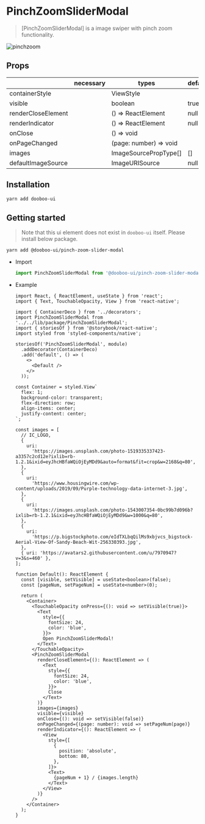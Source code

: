 
<Meta title="Packages|PinchZoomSliderModal" />

# PinchZoomSliderModal

> [PinchZoomSliderModal] is a image swiper with pinch zoom functionality.

![pinchzoom](https://user-images.githubusercontent.com/27461460/73713538-22345700-4751-11ea-9a8c-aaca24d0b360.gif)

## Props

|                    | necessary | types                  | default |
| ------------------ | --------- | ---------------------- | ------- |
| containerStyle     |           | ViewStyle              |         |
| visible            |           | boolean                | true    |
| renderCloseElement |           | () => ReactElement     | null    |
| renderIndicator    |           | () => ReactElement     | null    |
| onClose            |           | () => void             |         |
| onPageChanged      |           | (page: number) => void |         |
| images             |           | ImageSourcePropType[]  | []      |
| defaultImageSource |           | ImageURISource         | null    |

## Installation

```sh
yarn add dooboo-ui
```

## Getting started

> Note that this ui element does not exist in `dooboo-ui` itself. Please install below package.

```sh
yarn add @dooboo-ui/pinch-zoom-slider-modal
```

- Import

  ```ts
  import PinchZoomSliderModal from '@dooboo-ui/pinch-zoom-slider-modal';
  ```

- Example

  ```tsx
  import React, { ReactElement, useState } from 'react';
  import { Text, TouchableOpacity, View } from 'react-native';

  import { ContainerDeco } from '../decorators';
  import PinchZoomSliderModal from '../../lib/package/PinchZoomSliderModal';
  import { storiesOf } from '@storybook/react-native';
  import styled from 'styled-components/native';

  storiesOf('PinchZoomSliderModal', module)
    .addDecorator(ContainerDeco)
    .add('default', () => (
      <>
        <Default />
      </>
    ));

  const Container = styled.View`
    flex: 1;
    background-color: transparent;
    flex-direction: row;
    align-items: center;
    justify-content: center;
  `;

  const images = [
    // IC_LOGO,
    {
      uri:
        'https://images.unsplash.com/photo-1519335337423-a3357c2cd12e?ixlib=rb-1.2.1&ixid=eyJhcHBfaWQiOjEyMDd9&auto=format&fit=crop&w=2168&q=80',
    },
    {
      uri:
        'https://www.housingwire.com/wp-content/uploads/2019/09/Purple-technology-data-internet-3.jpg',
    },
    {
      uri:
        'https://images.unsplash.com/photo-1543007354-0bc99b7d096b?ixlib=rb-1.2.1&ixid=eyJhcHBfaWQiOjEyMDd9&w=1000&q=80',
    },
    {
      uri:
        'https://p.bigstockphoto.com/eIdTXLbqQilMs9xbjvcs_bigstock-Aerial-View-Of-Sandy-Beach-Wit-256330393.jpg',
    },
    { uri: 'https://avatars2.githubusercontent.com/u/7970947?v=3&s=460' },
  ];

  function Default(): ReactElement {
    const [visible, setVisible] = useState<boolean>(false);
    const [pageNum, setPageNum] = useState<number>(0);

    return (
      <Container>
        <TouchableOpacity onPress={(): void => setVisible(true)}>
          <Text
            style={{
              fontSize: 24,
              color: 'blue',
            }}>
            Open PinchZoomSliderModal!
          </Text>
        </TouchableOpacity>
        <PinchZoomSliderModal
          renderCloseElement={(): ReactElement => (
            <Text
              style={{
                fontSize: 24,
                color: 'blue',
              }}>
              Close
            </Text>
          )}
          images={images}
          visible={visible}
          onClose={(): void => setVisible(false)}
          onPageChanged={(page: number): void => setPageNum(page)}
          renderIndicator={(): ReactElement => (
            <View
              style={[
                {
                  position: 'absolute',
                  bottom: 80,
                },
              ]}>
              <Text>
                {pageNum + 1} / {images.length}
              </Text>
            </View>
          )}
        />
      </Container>
    );
  }
  ```
